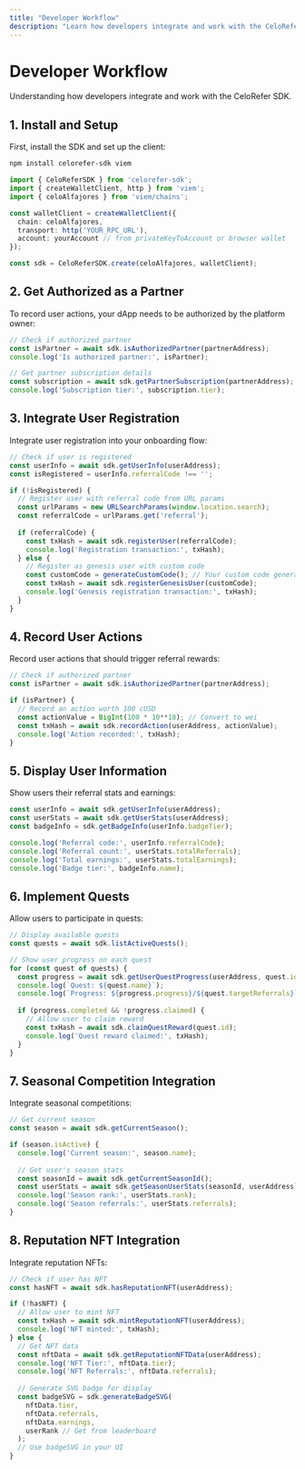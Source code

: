 ```yaml
---
title: "Developer Workflow"
description: "Learn how developers integrate and work with the CeloRefer SDK"
---
```


# Developer Workflow

Understanding how developers integrate and work with the CeloRefer SDK.

## 1. Install and Setup

First, install the SDK and set up the client:

```bash
npm install celorefer-sdk viem
```

```typescript
import { CeloReferSDK } from 'celorefer-sdk';
import { createWalletClient, http } from 'viem';
import { celoAlfajores } from 'viem/chains';

const walletClient = createWalletClient({
  chain: celoAlfajores,
  transport: http('YOUR_RPC_URL'),
  account: yourAccount // from privateKeyToAccount or browser wallet
});

const sdk = CeloReferSDK.create(celoAlfajores, walletClient);
```

## 2. Get Authorized as a Partner

To record user actions, your dApp needs to be authorized by the platform owner:

```typescript
// Check if authorized partner
const isPartner = await sdk.isAuthorizedPartner(partnerAddress);
console.log('Is authorized partner:', isPartner);

// Get partner subscription details
const subscription = await sdk.getPartnerSubscription(partnerAddress);
console.log('Subscription tier:', subscription.tier);
```

## 3. Integrate User Registration

Integrate user registration into your onboarding flow:

```typescript
// Check if user is registered
const userInfo = await sdk.getUserInfo(userAddress);
const isRegistered = userInfo.referralCode !== '';

if (!isRegistered) {
  // Register user with referral code from URL params
  const urlParams = new URLSearchParams(window.location.search);
  const referralCode = urlParams.get('referral');
  
  if (referralCode) {
    const txHash = await sdk.registerUser(referralCode);
    console.log('Registration transaction:', txHash);
  } else {
    // Register as genesis user with custom code
    const customCode = generateCustomCode(); // Your custom code generation logic
    const txHash = await sdk.registerGenesisUser(customCode);
    console.log('Genesis registration transaction:', txHash);
  }
}
```

## 4. Record User Actions

Record user actions that should trigger referral rewards:

```typescript
// Check if authorized partner
const isPartner = await sdk.isAuthorizedPartner(partnerAddress);

if (isPartner) {
  // Record an action worth 100 cUSD
  const actionValue = BigInt(100 * 10**18); // Convert to wei
  const txHash = await sdk.recordAction(userAddress, actionValue);
  console.log('Action recorded:', txHash);
}
```

## 5. Display User Information

Show users their referral stats and earnings:

```typescript
const userInfo = await sdk.getUserInfo(userAddress);
const userStats = await sdk.getUserStats(userAddress);
const badgeInfo = sdk.getBadgeInfo(userInfo.badgeTier);

console.log('Referral code:', userInfo.referralCode);
console.log('Referral count:', userStats.totalReferrals);
console.log('Total earnings:', userStats.totalEarnings);
console.log('Badge tier:', badgeInfo.name);
```

## 6. Implement Quests

Allow users to participate in quests:

```typescript
// Display available quests
const quests = await sdk.listActiveQuests();

// Show user progress on each quest
for (const quest of quests) {
  const progress = await sdk.getUserQuestProgress(userAddress, quest.id);
  console.log(`Quest: ${quest.name}`);
  console.log(`Progress: ${progress.progress}/${quest.targetReferrals}`);
  
  if (progress.completed && !progress.claimed) {
    // Allow user to claim reward
    const txHash = await sdk.claimQuestReward(quest.id);
    console.log('Quest reward claimed:', txHash);
  }
}
```

## 7. Seasonal Competition Integration

Integrate seasonal competitions:

```typescript
// Get current season
const season = await sdk.getCurrentSeason();

if (season.isActive) {
  console.log('Current season:', season.name);
  
  // Get user's season stats
  const seasonId = await sdk.getCurrentSeasonId();
  const userStats = await sdk.getSeasonUserStats(seasonId, userAddress);
  console.log('Season rank:', userStats.rank);
  console.log('Season referrals:', userStats.referrals);
}
```

## 8. Reputation NFT Integration

Integrate reputation NFTs:

```typescript
// Check if user has NFT
const hasNFT = await sdk.hasReputationNFT(userAddress);

if (!hasNFT) {
  // Allow user to mint NFT
  const txHash = await sdk.mintReputationNFT(userAddress);
  console.log('NFT minted:', txHash);
} else {
  // Get NFT data
  const nftData = await sdk.getReputationNFTData(userAddress);
  console.log('NFT Tier:', nftData.tier);
  console.log('NFT Referrals:', nftData.referrals);
  
  // Generate SVG badge for display
  const badgeSVG = sdk.generateBadgeSVG(
    nftData.tier,
    nftData.referrals,
    nftData.earnings,
    userRank // Get from leaderboard
  );
  // Use badgeSVG in your UI
}
```